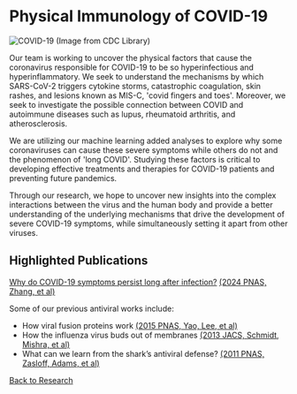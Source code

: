 # Physical Immunology of COVID-19

![COVID-19 (Image from CDC Library)](/covid.png)

Our team is working to uncover the physical factors that cause the coronavirus
responsible for COVID-19 to be so hyperinfectious and hyperinflammatory. We seek
to understand the mechanisms by which SARS-CoV-2 triggers cytokine storms,
catastrophic coagulation, skin rashes, and lesions known as MIS-C, 'covid
fingers and toes'. Moreover, we seek to investigate the possible connection
between COVID and autoimmune diseases such as lupus, rheumatoid arthritis, and
atherosclerosis.

We are utilizing our machine learning added analyses to explore why some
coronaviruses can cause these severe symptoms while others do not and the
phenomenon of 'long COVID'. Studying these factors is critical to developing
effective treatments and therapies for COVID-19 patients and preventing future
pandemics.

Through our research, we hope to uncover new insights into the complex
interactions between the virus and the human body and provide a better
understanding of the underlying mechanisms that drive the development of severe
COVID-19 symptoms, while simultaneously setting it apart from other viruses.

## Highlighted Publications

[Why do COVID-19 symptoms persist long after infection?](https://newsroom.ucla.edu/releases/viral-protein-fragments-behind-serious-covid-19-outcomes) [(2024 PNAS, Zhang, et al)](/pdf/10.1073~pnas.2300644120.pdf)

Some of our previous antiviral works include:

- How viral fusion proteins work [(2015 PNAS, Yao, Lee, et al)](/pdf/10.1073~pnas.1501430112.pdf)
- How the influenza virus buds out of membranes [(2013 JACS, Schmidt, Mishra, et
al)](/pdf/10.1021~ja400146z.pdf)
- What can we learn from the shark’s antiviral defense? [(2011 PNAS, Zasloff,
Adams, et al)](/pdf/10.1073~pnas.1108558108.pdf)

[Back to Research](/research)